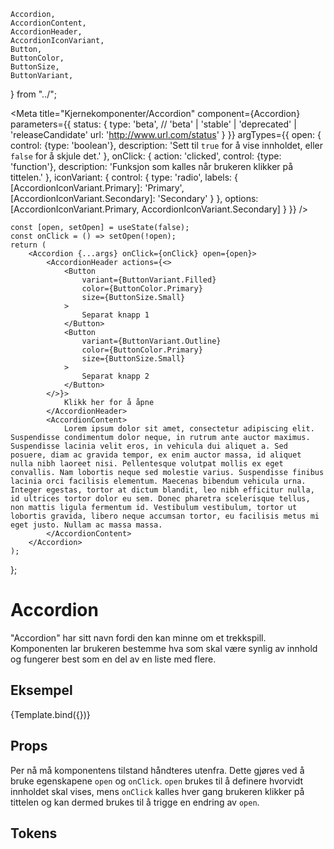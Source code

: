     Accordion,
    AccordionContent,
    AccordionHeader,
    AccordionIconVariant,
    Button,
    ButtonColor,
    ButtonSize,
    ButtonVariant,
} from "../";

<Meta
    title="Kjernekomponenter/Accordion"
    component={Accordion}
    parameters={{
        status: {
            type: 'beta', // 'beta' | 'stable' | 'deprecated' | 'releaseCandidate'
            url: 'http://www.url.com/status'
        }
    }}
    argTypes={{
        open: {
            control: {type: 'boolean'},
            description: 'Sett til `true` for å vise innholdet, eller `false` for å skjule det.'
        },
        onClick: {
            action: 'clicked',
            control: {type: 'function'},
            description: 'Funksjon som kalles når brukeren klikker på tittelen.'
        },
        iconVariant: {
            control: {
                type: 'radio',
                labels: {
                    [AccordionIconVariant.Primary]: 'Primary',
                    [AccordionIconVariant.Secondary]: 'Secondary'
                }
            },
            options: [AccordionIconVariant.Primary, AccordionIconVariant.Secondary]
        }
    }}
/>

    const [open, setOpen] = useState(false);
    const onClick = () => setOpen(!open);
    return (
        <Accordion {...args} onClick={onClick} open={open}>
            <AccordionHeader actions={<>
                <Button
                    variant={ButtonVariant.Filled}
                    color={ButtonColor.Primary}
                    size={ButtonSize.Small}
                >
                    Separat knapp 1
                </Button>
                <Button
                    variant={ButtonVariant.Outline}
                    color={ButtonColor.Primary}
                    size={ButtonSize.Small}
                >
                    Separat knapp 2
                </Button>
            </>}>
                Klikk her for å åpne
            </AccordionHeader>
            <AccordionContent>
                Lorem ipsum dolor sit amet, consectetur adipiscing elit. Suspendisse condimentum dolor neque, in rutrum ante auctor maximus. Suspendisse lacinia velit eros, in vehicula dui aliquet a. Sed posuere, diam ac gravida tempor, ex enim auctor massa, id aliquet nulla nibh laoreet nisi. Pellentesque volutpat mollis ex eget convallis. Nam lobortis neque sed molestie varius. Suspendisse finibus lacinia orci facilisis elementum. Maecenas bibendum vehicula urna. Integer egestas, tortor at dictum blandit, leo nibh efficitur nulla, id ultrices tortor dolor eu sem. Donec pharetra scelerisque tellus, non mattis ligula fermentum id. Vestibulum vestibulum, tortor ut lobortis gravida, libero neque accumsan tortor, eu facilisis metus mi eget justo. Nullam ac massa massa.
            </AccordionContent>
        </Accordion>
    );
};

# Accordion

<BetaBlock/>

"Accordion" har sitt navn fordi den kan minne om et trekkspill.
Komponenten lar brukeren bestemme hva som skal være synlig av innhold og fungerer best som en del av en liste med flere.

## Eksempel

<Canvas>
    <Story
        name="Accordion"
        args={{
            open: false,
            iconVariant: AccordionIconVariant.Primary,
        }}
    >
        {Template.bind({})}
    </Story>
</Canvas>

## Props
Per nå må komponentens tilstand håndteres utenfra. Dette gjøres ved å bruke egenskapene `open` og `onClick`.
`open` brukes til å definere hvorvidt innholdet skal vises,
mens `onClick` kalles hver gang brukeren klikker på tittelen og kan dermed brukes til å trigge en endring av `open`.
<ArgsTable story='Accordion' />

## Tokens
<TokensTable
    componentName='accordion'
    description
    jsonKey='component.accordion'
    showPreview={false}
/>